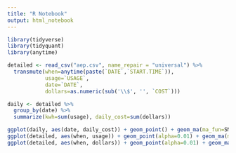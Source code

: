 ```yaml
---
title: "R Notebook"
output: html_notebook
---
```


```r
library(tidyverse)
library(tidyquant)
library(anytime)
```


```r
detailed <- read_csv("aep.csv", name_repair = "universal") %>%
  transmute(when=anytime(paste(`DATE`,`START.TIME`)),
            usage=`USAGE`,
            date=`DATE`,
            dollars=as.numeric(sub('\\$', '', `COST`)))

daily <- detailed %>% 
  group_by(date) %>%
  summarize(kwh=sum(usage), daily_cost=sum(dollars))

ggplot(daily, aes(date, daily_cost)) + geom_point() + geom_ma(ma_fun=SMA, n=30)
ggplot(detailed, aes(when, usage)) + geom_point(alpha=0.01) + geom_ma(ma_fun=SMA, n=30*4*24)
ggplot(detailed, aes(when, dollars)) + geom_point(alpha=0.01) + geom_ma(ma_fun=SMA, n=30*4*24)

```


